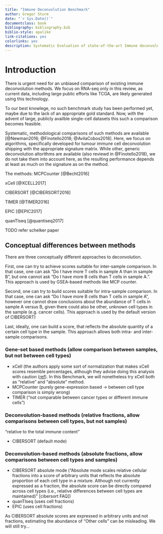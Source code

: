 ```yaml
---
title: "Immune Deconvolution Benchmark"
author: Gregor Sturm 
date: "`r Sys.Date()`"
documentclass: book 
bibliography: bibliography.bib
biblio-style: apalike
link-citations: yes
colorlinks: yes
description: Systematic Evaluation of state-of-the-art Immune deconvolution methods.  
---
```


# Introduction

There is urgent need for an unbiased comparison of existing immune deconvolution methods. 
We focus on RNA-seq only in this review, as current data, including large public efforts like TCGA, are likely generated using this technology. 

To our best knowlege, no such benchmark study has been performed yet, maybe due to the lack of an appropriate gold standard. Now, with the advent of large, publicly availble single-cell datasets this such a comparison becomes feasible. 

Systematic, methodological comparisons of such methods are available [@Newman2016; @Finotello2018; @AvilaCobos2018]. Here, we focus on algorithms, specifically developed for tumour immune cell deconvolution shipping with the appropriate signature matrix. While other, generic deconvolution altorithms are available (also reviewd in @Finotello2018), we do not take them into account here, as the resulting performance depends at least as much on the signature as on the method. 

The methods:
MCPCounter [@Becht2016]

xCell [@XCELL2017]

CIBERSORT [@CIBERSORT2016]

TIMER [@TIMER2016]

EPIC [@EPIC2017]

quanTIseq [@quantiseq2017]



TODO refer schelker paper




## Conceptual differences between methods
There are three conceptually different approaches to deconvolution. 

First, one can try to achieve scores suitable for inter-sample comparison. In that case, one can ask "Do I have more T cells in sample A than in sample B", but one cannot ask "Do I have more B cells than T cells in sample A.".
This approach is used by GSEA-based methods like MCP counter. 

Second, one can try to build scores suitable for intra-sample comparison. In that case, one can ask "Do I have more B cells than T cells in sample A", however one cannot draw conclusions about the abundance of T cells in sample A versus B, given there could also be other, unknown cell types in the sample (e.g. cancer cells). This approach is used by the default version of CIBERSORT)

Last, ideally, one can build a score, that reflects the absolute quantity of a certain cell type in the sample. This approach allows both intra- and inter-sample comparisons. 

### Gene-set based methods (allow comparison between samples, but not between cell types)

* xCell (the authors apply some sort of normalization that makes xCell scores resemble percentages, although they advise doing this analysis with caution ([ref](https://github.com/dviraran/xCell#notes-for-correct-usage)). In this Benchmark, we will nonetheless try xCell both as "relative" and "absolute" method. 
* MCPCounter (purely gene-expression based -> between cell type comparison is simply wrong)
* TIMER ("not comparable between cancer types or different immune cells")

### Deconvolution-based methods (relative fractions, allow comparisons between cell types, but not samples)
"relative to the total immune content"

* CIBERSORT (default mode)

### Deconvolution-based methods (absolute fractions, allow comparisons between cell types and samples)

* CIBERSORT absolute mode ("Absolute mode scales relative cellular fractions into a score of arbitrary units that reflects the absolute proportion of each cell type in a mixture. Although not currently expressed as a fraction, the absolute score can be directly compared across cell types (i.e., relative differences between cell types are maintained)" [cibersort FAQ])
* quanTIseq (uses cell fractions)
* EPIC (uses cell fractions)

As CIBERSORT absolute scores are expressed in arbitrary units and not fractions, estimating the abundance of "Other cells" can be misleading. We will still try...

